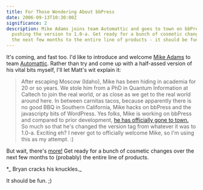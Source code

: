 ```yaml
---
title: For Those Wondering About bbPress
date: 2006-09-13T10:30:00Z
significance: 2
description: Mike Adams joins team Automattic and goes to town on bbPress,
  pushing the version to 1.0-a. Get ready for a bunch of cosmetic changes over
  the next few months to the entire line of products - it should be fun. ;)
---
```


It's coming, and fast too. I'd like to introduce and welcome [Mike Adams][1] to team [Automattic][2]. Rather than try and come up with a half-assed version of his vital bits myself, I'll let Matt's wit explain it:

> After escaping Moscow (Idaho), Mike has been hiding in academia for 20 or so years. We stole him from a PhD in Quantum Information at Caltech to join the real world, or as close as we get to the real world around here. In between carnitas tacos, because apparently there is no good BBQ in Southern California, Mike hacks on bbPress and the javascripty bits of WordPress.
> Yes folks, Mike is working on bbPress and compared to prior development, [he has officially gone to town.][3] So much so that he's changed the version tag from whatever it was to 1.0-a. Exciting eh? I never got to officially welcome Mike, so I'm using this as my attempt. :)

But wait, there's [more!][4] Get ready for a bunch of cosmetic changes over the next few months to (probably) the entire line of products.

\*_ Bryan cracks his knuckles._

It should be fun. ;)

[1]: http://blogwaffe.com/2006/09/06/418/
[2]: http://automattic.com/about/
[3]: http://bbpress.automattic.com/timeline
[4]: http://www.flickr.com/photos/avalonstar/206273982/
